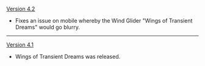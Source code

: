 {{Change History/Header}}
[[Version 4.2]]
* Fixes an issue on mobile whereby the Wind Glider "Wings of Transient Dreams" would go blurry.
----
[[Version 4.1]]
* Wings of Transient Dreams was released.